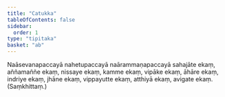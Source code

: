```yaml
---
title: "Catukka"
tableOfContents: false
sidebar:
  order: 1
type: "tipitaka"
basket: "ab"
---
```



<DynamicBreadcrumb />

<Paragraph number="378">
Naāsevanapaccayā nahetupaccayā naārammaṇapaccayā sahajāte ekaṃ, aññamaññe ekaṃ, nissaye ekaṃ, kamme ekaṃ, vipāke ekaṃ, āhāre ekaṃ, indriye ekaṃ, jhāne ekaṃ, vippayutte ekaṃ, atthiyā ekaṃ, avigate ekaṃ. (Saṃkhittaṃ.)
</Paragraph>